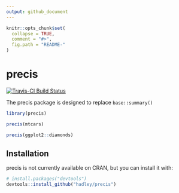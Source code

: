 ```yaml
---
output: github_document
---
```


<!-- README.md is generated from README.Rmd. Please edit that file -->

```r
knitr::opts_chunk$set(
  collapse = TRUE,
  comment = "#>",
  fig.path = "README-"
)
```

# precis

[![Travis-CI Build Status](https://travis-ci.org/hadley/precis.svg?branch=master)](https://travis-ci.org/hadley/precis)

The precis package is designed to replace `base::summary()`

```r
library(precis)

precis(mtcars)

precis(ggplot2::diamonds)
```

## Installation

precis is not currently available on CRAN, but you can install it with:

```r
# install.packages("devtools")
devtools::install_github("hadley/precis")
```
